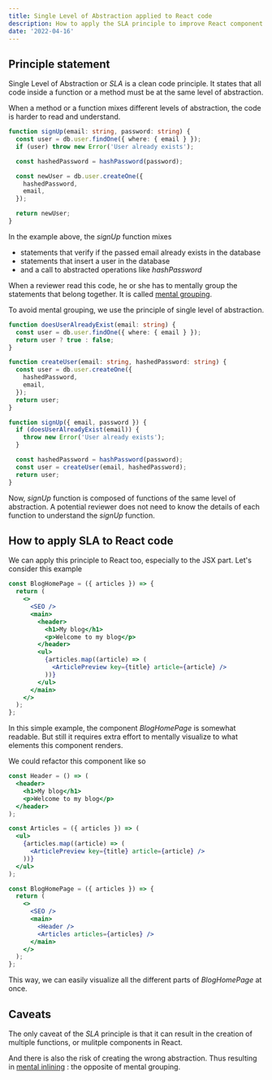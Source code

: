 ```yaml
---
title: Single Level of Abstraction applied to React code
description: How to apply the SLA principle to improve React component code
date: '2022-04-16'
---
```


## Principle statement

Single Level of Abstraction or _SLA_ is a clean code principle. It states that all code inside a function or a method must be at the same level of abstraction.

When a method or a function mixes different levels of abstraction, the code is harder to read and understand.

```ts
function signUp(email: string, password: string) {
  const user = db.user.findOne({ where: { email } });
  if (user) throw new Error('User already exists');

  const hashedPassword = hashPassword(password);

  const newUser = db.user.createOne({
    hashedPassword,
    email,
  });

  return newUser;
}
```

In the example above, the _signUp_ function mixes

- statements that verify if the passed email already exists in the database
- statements that insert a user in the database
- and a call to abstracted operations like _hashPassword_

When a reviewer read this code, he or she has to mentally group the statements that belong together. It is called [mental grouping](http://principles-wiki.net/glossary:mental_grouping).

To avoid mental grouping, we use the principle of single level of abstraction.

```ts
function doesUserAlreadyExist(email: string) {
  const user = db.user.findOne({ where: { email } });
  return user ? true : false;
}

function createUser(email: string, hashedPassword: string) {
  const user = db.user.createOne({
    hashedPassword,
    email,
  });
  return user;
}

function signUp({ email, password }) {
  if (doesUserAlreadyExist(email)) {
    throw new Error('User already exists');
  }

  const hashedPassword = hashPassword(password);
  const user = createUser(email, hashedPassword);
  return user;
}
```

Now, _signUp_ function is composed of functions of the same level of abstraction. A potential reviewer does not need to know the details of each function to understand the _signUp_ function.

## How to apply SLA to React code

We can apply this principle to React too, especially to the JSX part. Let's consider this example

```jsx
const BlogHomePage = ({ articles }) => {
  return (
    <>
      <SEO />
      <main>
        <header>
          <h1>My blog</h1>
          <p>Welcome to my blog</p>
        </header>
        <ul>
          {articles.map((article) => (
            <ArticlePreview key={title} article={article} />
          ))}
        </ul>
      </main>
    </>
  );
};
```

In this simple example, the component _BlogHomePage_ is somewhat readable. But still it requires extra effort to mentally visualize to what elements this component renders.

We could refactor this component like so

```jsx
const Header = () => (
  <header>
    <h1>My blog</h1>
    <p>Welcome to my blog</p>
  </header>
);

const Articles = ({ articles }) => (
  <ul>
    {articles.map((article) => (
      <ArticlePreview key={title} article={article} />
    ))}
  </ul>
);

const BlogHomePage = ({ articles }) => {
  return (
    <>
      <SEO />
      <main>
        <Header />
        <Articles articles={articles} />
      </main>
    </>
  );
};
```

This way, we can easily visualize all the different parts of _BlogHomePage_ at once.

## Caveats

The only caveat of the _SLA_ principle is that it can result in the creation of multiple functions, or mulitple components in React.

And there is also the risk of creating the wrong abstraction. Thus resulting in [mental inlining](http://principles-wiki.net/glossary:mental_inlining) : the opposite of mental grouping.
